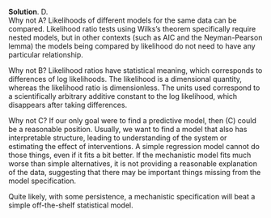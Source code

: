 
\color{blue}

**Solution**. D.\
   Why not A? Likelihoods of different models for the same data can be compared. Likelihood ratio tests using Wilks's theorem specifically require nested models, but in other contexts (such as AIC and the Neyman-Pearson lemma) the models being compared by likelihood do not need to have any particular relationship.

  Why not B? Likelihood ratios have statistical meaning, which corresponds to differences of log likelihoods. The likelihood is a dimensional quantity, whereas the likelihood ratio is dimensionless. The units used correspond to a scientifically arbitrary additive constant to the log likelihood, which disappears after taking differences. 

  Why not C? If our only goal were to find a predictive model, then (C) could be a reasonable position. Usually, we want to find a model that also has interpretable structure, leading to understanding of the system or estimating the effect of interventions. A simple regression model cannot do those things, even if it fits a bit better. If the mechanistic model fits much worse than simple alternatives, it is not providing a reasonable explanation of the data, suggesting that there may be important things missing from the model specification.

  Quite likely, with some persistence, a mechanistic specification will beat a simple off-the-shelf statistical model.


\color{black}

